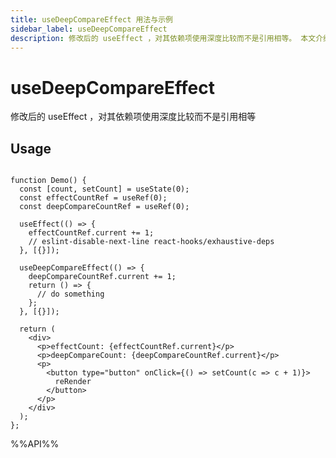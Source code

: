 ```yaml
---
title: useDeepCompareEffect 用法与示例
sidebar_label: useDeepCompareEffect
description: 修改后的 useEffect ，对其依赖项使用深度比较而不是引用相等。 本文介绍其用法、最佳实践与代码示例。适用于 React 开发中需要处理副作用的场景。
---
```

# useDeepCompareEffect

修改后的 useEffect ，对其依赖项使用深度比较而不是引用相等

## Usage

```tsx live

function Demo() {
  const [count, setCount] = useState(0);
  const effectCountRef = useRef(0);
  const deepCompareCountRef = useRef(0);

  useEffect(() => {
    effectCountRef.current += 1;
    // eslint-disable-next-line react-hooks/exhaustive-deps
  }, [{}]);

  useDeepCompareEffect(() => {
    deepCompareCountRef.current += 1;
    return () => {
      // do something
    };
  }, [{}]);

  return (
    <div>
      <p>effectCount: {effectCountRef.current}</p>
      <p>deepCompareCount: {deepCompareCountRef.current}</p>
      <p>
        <button type="button" onClick={() => setCount(c => c + 1)}>
          reRender
        </button>
      </p>
    </div>
  );
};

```

%%API%%